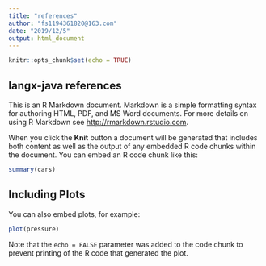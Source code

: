 ```yaml
---
title: "references"
author: "fs1194361820@163.com"
date: "2019/12/5"
output: html_document
---
```


```r
knitr::opts_chunk$set(echo = TRUE)
```

## langx-java references {#langx_java_references}

This is an R Markdown document. Markdown is a simple formatting syntax for authoring HTML, PDF, and MS Word documents. For more details on using R Markdown see <http://rmarkdown.rstudio.com>.

When you click the **Knit** button a document will be generated that includes both content as well as the output of any embedded R code chunks within the document. You can embed an R code chunk like this:

```r
summary(cars)
```

## Including Plots

You can also embed plots, for example:

```r
plot(pressure)
```

Note that the `echo = FALSE` parameter was added to the code chunk to prevent printing of the R code that generated the plot.

